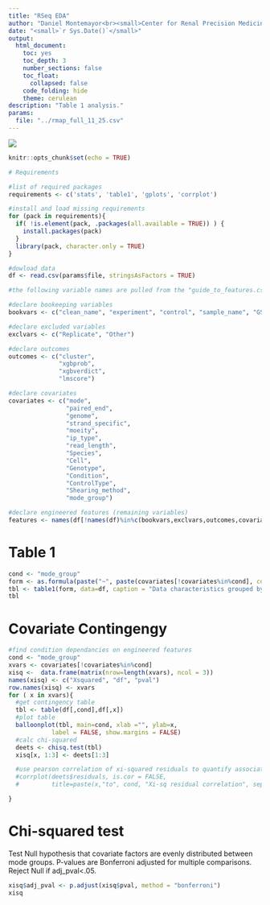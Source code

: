 ```yaml
---
title: "RSeq EDA"
author: "Daniel Montemayor<br><small>Center for Renal Precision Medicine<br>University of Texas Health San Antonio School of Medicine</small>"
date: "<small>`r Sys.Date()`</small>"
output:
  html_document:
    toc: yes
    toc_depth: 3
    number_sections: false
    toc_float: 
      collapsed: false
    code_folding: hide
    theme: cerulean
description: "Table 1 analysis."
params:
  file: "../rmap_full_11_25.csv"
---
```


![](https://dmontemayor.github.io/assets/Long_SOM/horizontal/JPG/UTHSA_Long-SOM_H_CMYK.jpg)

```r
knitr::opts_chunk$set(echo = TRUE)
```

```r
# Requirements

#list of required packages
requirements <- c('stats', 'table1', 'gplots', 'corrplot')

#install and load missing requirements
for (pack in requirements){
  if( !is.element(pack, .packages(all.available = TRUE)) ) {
    install.packages(pack)
  }
  library(pack, character.only = TRUE)
}
```

```r
#dowload data
df <- read.csv(params$file, stringsAsFactors = TRUE)
```

```r
#the following variable names are pulled from the "guide_to_features.csv" accompaning code book.

#declare bookeeping variables
bookvars <- c("clean_name", "experiment", "control", "sample_name", "GSM", "SRX", "Group")

#declare excluded variables
exclvars <- c("Replicate", "Other")

#declare outcomes
outcomes <- c("cluster",
              "xgbprob",
              "xgbverdict",
              "lmscore")

#declare covariates
covariates <- c("mode",
                "paired_end",
                "genome",
                "strand_specific",
                "moeity",
                "ip_type",
                "read_length",
                "Species",
                "Cell",
                "Genotype",
                "Condition",
                "ControlType",
                "Shearing_method",
                "mode_group")

#declare engineered features (remaining variables)
features <- names(df[!names(df)%in%c(bookvars,exclvars,outcomes,covariates)])

```


# Table 1
```r
cond <- "mode_group"
form <- as.formula(paste("~", paste(covariates[!covariates%in%cond], collapse = "+") , "|", cond, sep=""))
tbl <- table1(form, data=df, caption = "Data characteristics grouped by mode group. Treatments and other experimental conditions are not shown.",)
tbl
```

# Covariate Contingengy
```r
#find condition dependancies on engineered features 
cond <- "mode_group"
xvars <- covariates[!covariates%in%cond]
xisq <-  data.frame(matrix(nrow=length(xvars), ncol = 3))
names(xisq) <- c("Xsquared", "df", "pval")
row.names(xisq) <- xvars
for ( x in xvars){
  #get contingency table
  tbl <- table(df[,cond],df[,x])
  #plot table
  balloonplot(tbl, main=cond, xlab ="", ylab=x,
            label = FALSE, show.margins = FALSE)
  #calc chi-squared
  deets <- chisq.test(tbl)
  xisq[x, 1:3] <- deets[1:3]

  #use pearson correlation of xi-squared residuals to quantify association between factors 
  #corrplot(deets$residuals, is.cor = FALSE, 
  #         title=paste(x,"to", cond, "Xi-sq residual correlation", sep=" "))

}
```

# Chi-squared test 
Test Null hypothesis that covariate factors are evenly distributed between mode groups. P-values are Bonferroni adjusted for multiple comparisons. Reject Null if adj_pval<.05.
```r
xisq$adj_pval <- p.adjust(xisq$pval, method = "bonferroni")
xisq
```